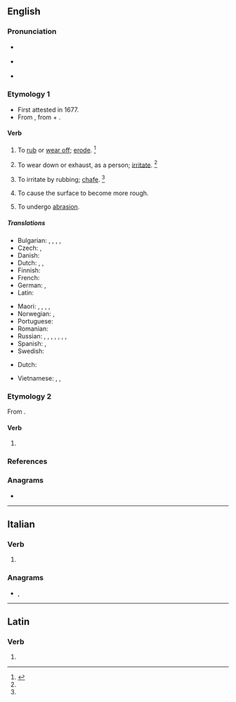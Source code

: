 ==English==

===Pronunciation===
* {{a|RP}} {{IPA|/əˈbɹeɪd/|lang=en}}
* {{a|US}} {{IPA|/əˈbɹeɪd/|lang=en}}
* {{rhymes|eɪd|lang=en}}

===Etymology 1===
* First attested in 1677.
* From {{etyl|la|en}} {{m|la|abrādō||scrape off}}, from {{m|la|ab||from, away from}} + {{m|la|rādō||scrape}}.

====Verb====
{{en-verb|abrad}}

# {{lb|en|transitive}} To [[rub off|rub]] or [[wear off]]; [[erode]]. {{defdate|First attested in the late 17<sup>th</sup> century.}}<ref name=SOED>{{R:SOED5|page=7}}</ref>
# {{lb|en|transitive}} To wear down or exhaust, as a person; [[irritate]]. {{defdate|First attested in the mid 18<sup>th</sup> century.}}<ref name=SOED/>
# {{lb|en|transitive}} To irritate by rubbing; [[chafe]]. {{defdate|First attested in the mid 18<sup>th</sup> century.}}<ref name=SOED/>
# {{lb|en|transitive}} To cause the surface to become more rough.
# {{lb|en|intransitive}} To undergo [[abrasion]].

=====Translations=====
{{trans-top|(transitive) to rub or wear off; to waste or wear away by friction}}
* Bulgarian: {{t+|bg|изтърквам}}, {{t+|bg|изтривам}}, {{t+|bg|износвам}}, {{t+|bg|ожулвам}}, {{t+|bg|протривам|tr=кожа}}
* Czech: {{t|cs|obrousit}}, {{t|cs|odřít}}
* Danish: {{t|da|afskrabe}}
* Dutch: {{t+|nl|schuren}}, {{t+|nl|afschuren}}, {{t+|nl|uitschuren}}
* Finnish: {{t+|fi|hiertää}}
* French: {{t+|fr|abraser}}
* German: {{t|de|abschleifen}}, {{t|de|abschürfen}}
* Latin: {{t|la|abrādō}}
{{trans-mid}}
* Maori: {{t|mi|kauhoro}}, {{t|mi|kauoro}}, {{t|mi|kauoroi}}, {{t|mi|okoi}}, {{t|mi|pākanikani}}
* Norwegian: {{t|no|skure}}, {{t|no|slipe}}
* Portuguese: {{t+|pt|desgastar}}
* Romanian: {{t|ro|abraza}}
* Russian: {{t+|ru|обдира́ть|impf}}, {{t+|ru|ободра́ть|pf}}, {{t+|ru|истира́ть|impf}}, {{t+|ru|истере́ть|pf}}, {{t+|ru|стира́ть|impf}}, {{t+|ru|стере́ть|pf}}, {{t+|ru|протира́ть|impf}}, {{t+|ru|протере́ть|pf}}
* Spanish: {{t+|es|escoriar}}, {{t+|es|raspar}}
* Swedish: {{t+|sv|nöta}}
{{trans-bottom}}

{{trans-top|to wear down}}
* Dutch: {{t+|nl|afmatten}} {{t+|nl|uitputten}}
{{trans-mid}}
{{trans-bottom}}

{{checktrans-top}}
* Vietnamese: {{t-check|vi|làm trầy}}, {{t-check|vi|cọ xơ ra}}, {{t-check|vi|mài mòn}}
{{trans-mid}}
{{trans-bottom}}

===Etymology 2===
From {{inh|en|enm|abraiden}}.

====Verb====
{{en-verb|abrad}}

# {{lb|en|transitive}} {{obsolete spelling of|abraid|lang=en}}

===References===
<references/>

===Anagrams===
* {{anagrams|en|a=aabder|Abdera|abread}}

----

==Italian==

===Verb===
{{head|it|verb form}}

# {{inflection of|abradere||3|s|pres|indc|lang=it}}

===Anagrams===
* {{l|it|badare}}, {{l|it|baderà}}

----

==Latin==

===Verb===
{{la-verb-form|abrāde}}

# {{inflection of|abrādō||2|s|pres|actv|impr|lang=la}}